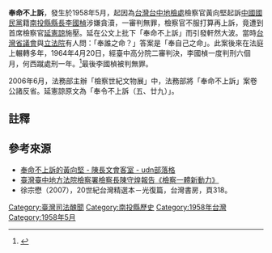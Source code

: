 '''奉命不上訴'''，發生於1958年5月，起因為[[臺灣臺中地方法院檢察署|台灣台中地檢處]]檢察官黃向堅起訴[[中國國民黨|中國國民黨]]籍[[南投縣縣長|南投縣縣長]][[李國楨|李國楨]]涉嫌貪瀆，一審判無罪，檢察官不服打算再上訴，竟遭到首席檢察官[[延憲諒|延憲諒]]施壓。延在公文上批下「奉命不上訴」而引發軒然大波。當時[[台灣省議會|台灣省議會]]與[[立法院|立法院]]有人問：「奉誰之命？」答案是「奉自己之命」。此案後來在法庭上輾轉多年，1964年4月20日，經臺中高分院二審判決，李國楨一度判刑六個月，何西蹴處刑一年。<ref>{{Cite news|url=|title=「奉命不上訴」舊案終於上訴高院 李國楨被判刑 八年前案件又經過一段|author=|date=1964-04-21|work=《徵信新聞報》三版|accessdate=}}</ref>最後李國楨被判無罪。

2006年6月，法務部主辦「檢察世紀文物展」中，法務部將「奉命不上訴」案卷公諸反省。延憲諒原文為「奉令不上訴（五、廿九）」。

==註釋==
{{reflist}}

== 參考來源 ==
*[http://blog.udn.com/cvchen/1645734 奉命不上訴的黃向堅 - 陳長文會客室 - udn部落格] {{Wayback|url=http://blog.udn.com/cvchen/1645734 |date=20190814190254 }}
*[https://web.archive.org/web/20140801113136/http://www.judicial.gov.tw/work/work07/work07-01.asp 臺灣臺中地方法院檢察署檢察長陳守煌報告《檢察一體新動力》]
* 徐宗懋（2007），20世紀台灣精選本－光復篇，台灣書房，頁318。
{{Taiwanese politics-stub}}

[[Category:臺灣司法醜聞|Category:臺灣司法醜聞]]
[[Category:南投縣歷史|Category:南投縣歷史]]
[[Category:1958年台灣|Category:1958年台灣]]
[[Category:1958年5月|Category:1958年5月]]